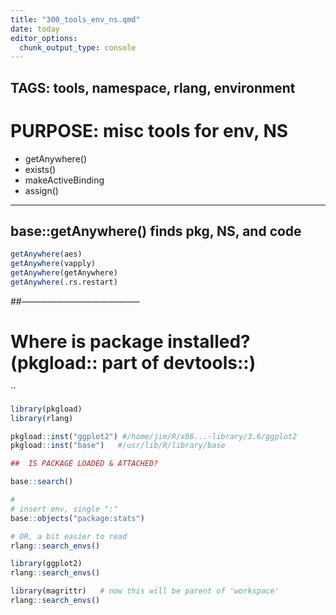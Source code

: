```yaml
---
title: "300_tools_env_ns.qmd"
date: today
editor_options: 
  chunk_output_type: console
---
```


## TAGS:  tools, namespace, rlang, environment


# PURPOSE:  misc tools for env, NS  
-   getAnywhere()
-   exists()
-   makeActiveBinding
-   assign()    

---



##    base::getAnywhere() finds pkg, NS, and code
```r
getAnywhere(aes)
getAnywhere(vapply)
getAnywhere(getAnywhere)
getAnywhere(.rs.restart)

```
##-----------------------------------------

# Where is package installed? (pkgload:: part of devtools::)
``

```r

library(pkgload)
library(rlang)

pkgload::inst("ggplot2") #/home/jim/R/x86...-library/3.6/ggplot2
pkgload::inst("base")   #/usr/lib/R/library/base

##  IS PACKAGE LOADED & ATTACHED?

base::search()

#
# insert env, single ":"
base::objects("package:stats")

# OR, a bit easier to read
rlang::search_envs()

library(ggplot2)
rlang::search_envs()

library(magrittr)	# now this will be parent of 'workspace'
rlang::search_envs()

```


